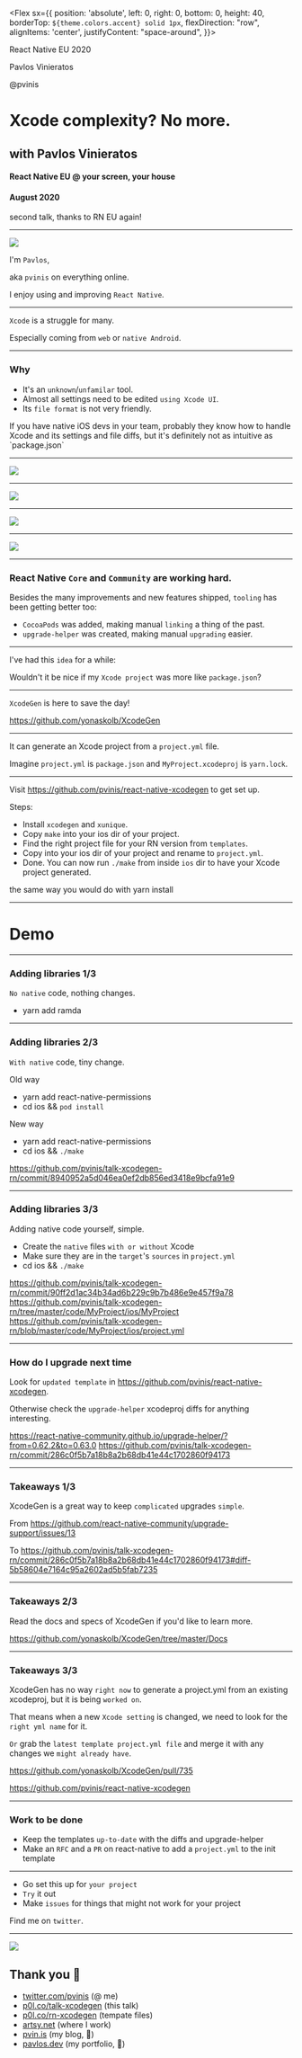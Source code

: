 




<Head>
	<link href="https://pvinis.github.io/iosevka-webfont/3.4.1/iosevka.css" rel="stylesheet" />
</Head>


<Footer>

<Flex sx={{
	position: 'absolute',
	left: 0,
	right: 0,
	bottom: 0,
	height: 40,
	borderTop: `${theme.colors.accent} solid 1px`,
	flexDirection: "row",
	alignItems: 'center',
	justifyContent: "space-around",
}}>

<Counter />

React Native EU 2020

Pavlos Vinieratos

@pvinis

</Flex>

</Footer>


# Xcode complexity? No more.

## with Pavlos Vinieratos

#### React Native EU @ your screen, your house

#### August 2020

<Notes>

second talk, thanks to RN EU again!

</Notes>

---

<Split>

<img src={myFace2} />

I'm `Pavlos`,

aka `pvinis` on everything online.

I enjoy using and improving `React Native`.

</Split>

---

`Xcode` is a struggle for many.

Especially coming from `web` or `native Android`.

---

### Why

- It's an `unknown`/`unfamilar` tool.
- Almost all settings need to be edited `using Xcode UI`.
- Its `file format` is not very friendly.

<Notes>
If you have native iOS devs in your team,
probably they know how to handle Xcode and its settings and file diffs,
but it's definitely not as intuitive as `package.json`
</Notes>

---

<AboveFooter>
	<img src={xcode1} />
</AboveFooter>

---

<AboveFooter>
	<img src={diff1} />
</AboveFooter>

---

<AboveFooter>
	<img src={diff2} />
</AboveFooter>

---

<AboveFooter>
	<img src={diff3} />
</AboveFooter>

---

### React Native `Core` and `Community` are working hard.

Besides the many improvements and new features shipped, `tooling` has been getting better too:
- `CocoaPods` was added, making manual `linking` a thing of the past.
- `upgrade-helper` was created, making manual `upgrading` easier.

---

I've had this `idea` for a while:

Wouldn't it be nice if my `Xcode project` was more like `package.json`?

---

`XcodeGen` is here to save the day!

https://github.com/yonaskolb/XcodeGen

---

It can generate an Xcode project from a `project.yml` file.

Imagine `project.yml` is `package.json` and `MyProject.xcodeproj` is `yarn.lock`.

---

Visit https://github.com/pvinis/react-native-xcodegen to get set up.

Steps:
- Install `xcodegen` and `xunique`.
- Copy `make` into your ios dir of your project.
- Find the right project file for your RN version from `templates`.
- Copy into your ios dir of your project and rename to `project.yml`.
- Done. You can now run `./make` from inside `ios` dir to have your Xcode project generated.

<Notes>
the same way you would do with yarn install
</Notes>

---

# Demo

---

### Adding libraries 1/3

`No native` code, nothing changes.

- yarn add ramda

---

### Adding libraries 2/3

`With native` code, tiny change.

<Grid columns={2}>
<Box>

Old way
- yarn add react-native-permissions
- cd ios && `pod install`

</Box>
<Box>

New way
- yarn add react-native-permissions
- cd ios && `./make`

</Box>
</Grid>

https://github.com/pvinis/talk-xcodegen-rn/commit/8940952a5d046ea0ef2db856ed3418e9bcfa91e9

---

### Adding libraries 3/3
Adding native code yourself, simple.

- Create the `native` files `with or without` Xcode
- Make sure they are in the `target`'s `sources` in `project.yml`
- cd ios && `./make`

https://github.com/pvinis/talk-xcodegen-rn/commit/90ff2d1ac34b34ad6b229c9b7b486e9e457f9a78
https://github.com/pvinis/talk-xcodegen-rn/tree/master/code/MyProject/ios/MyProject
https://github.com/pvinis/talk-xcodegen-rn/blob/master/code/MyProject/ios/project.yml

---

### How do I upgrade next time

Look for `updated template` in https://github.com/pvinis/react-native-xcodegen.

Otherwise check the `upgrade-helper` xcodeproj diffs for anything interesting.

https://react-native-community.github.io/upgrade-helper/?from=0.62.2&to=0.63.0
https://github.com/pvinis/talk-xcodegen-rn/commit/286c0f5b7a18b8a2b68db41e44c1702860f94173

---

### Takeaways 1/3

XcodeGen is a great way to keep `complicated` upgrades `simple`.

From https://github.com/react-native-community/upgrade-support/issues/13

To https://github.com/pvinis/talk-xcodegen-rn/commit/286c0f5b7a18b8a2b68db41e44c1702860f94173#diff-5b58604e7164c95a2602ad5b5fab7235

---

### Takeaways 2/3

Read the docs and specs of XcodeGen if you'd like to learn more.

https://github.com/yonaskolb/XcodeGen/tree/master/Docs

---

### Takeaways 3/3

XcodeGen has no way `right now` to generate a project.yml from an existing xcodeproj, but it is being `worked on`.

That means when a new `Xcode setting` is changed, we need to look for the `right yml name` for it.

`Or` grab the `latest template project.yml file` and merge it with any changes we `might already have`.

https://github.com/yonaskolb/XcodeGen/pull/735

https://github.com/pvinis/react-native-xcodegen

---

### Work to be done

- Keep the templates `up-to-date` with the diffs and upgrade-helper
- Make an `RFC` and a `PR` on react-native to add a `project.yml` to the init template

---

- Go set this up for `your project`
- `Try` it out
- Make `issues` for things that might not work for your project

Find me on `twitter`.

---

<Split>

<img src={myFace2} />

## Thank you 💜

- [twitter.com/pvinis](https://twitter.com/pvinis) (@ me)
- [p0l.co/talk-xcodegen](https://p0l.co/talk-xcodegen) (this talk)
- [p0l.co/rn-xcodegen](https://p0l.co/rn-xcodegen) (tempate files)
- [artsy.net](https://artsy.net) (where I work)
- [pvin.is](https://pvin.is) (my blog, 🚧)
- [pavlos.dev](https://pavlos.dev) (my portfolio, 🚧)

</Split>


<!--

- make a PR on react native? we should remove xcodeproj from diffs. after that, or add a comment to just run ./ios/make. also pr for https://github.com/yonaskolb/XcodeGen/blob/master/Docs/Examples.md?
- maybe a package.json script to run the xcodegen thing?

-->
